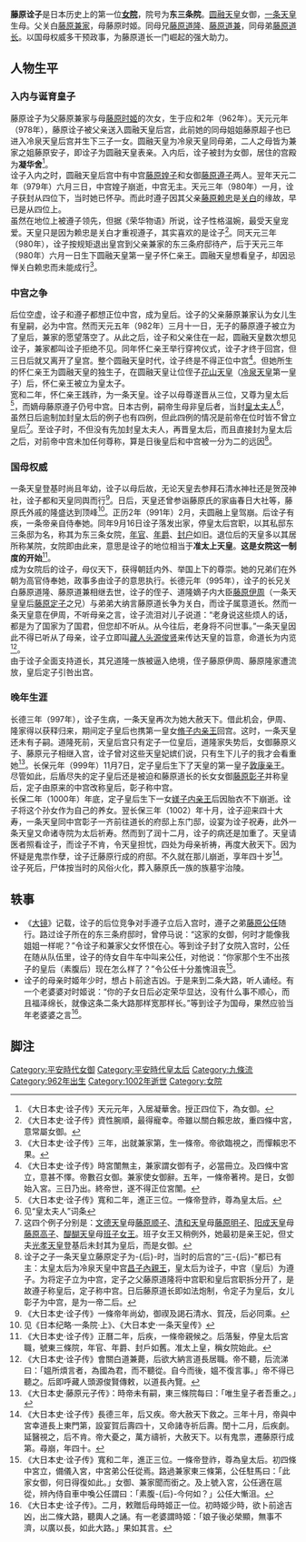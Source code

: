 {{東亞女性歷史人物
|名稱 =藤原诠子
|身份 =日本后妃、[[女院|女院]]
|國家 =日本
|屆數 =
|最高職務 =
|前任 =
|繼任 = 
|畫像=
|說明=
|姓=藤原
|名=诠子
|姓名=
|字=
|官職 =
|封爵 =
|封號 =
|位號=
|位階=
|御稱號 =<!--日本皇族之稱號-->
|宮號1 =<!--日本皇族之宮號-->
|宮號2 =<!--朝鮮王族之宮號-->
|封地 =
|湯沐邑 =
|神號 =
|尊號 =
|族裔 = 
|信仰 = <!--指的是宗教信仰-->
|旗籍 =<!--清朝旗人專用-->
|氏族 =藤原氏
|府邸 =
|世系 = 藤原氏藤原北家九条流兼家流
|初名 =
|乳名 =<!--日本、朝鮮、琉球以外人物用-->
|幼名 =<!--日本人用-->
|兒名 =<!--朝鮮人用-->
|童名 =<!--琉球人用-->
|小字=
|號=
|法號=
|院號=东三条院
|其他名號=
|出生日期=应和2年（962年）
|出生地點=
|婚年=天元元年（978年）8月
|逝世日期=长保3年闰12月22日（1002年2月7日）
|逝世地點=藤原行成府邸
|諡號=
|墓葬=藤原氏一族墓地木幡宇治陵
|祠廟=
|父親=[[藤原兼家|藤原兼家]]
|嫡母=
|母親=[[藤原时姬|藤原时姬]]
|夫=[[圆融天皇|圆融天皇]]
|婚姻名份=[[侧室|侧室]]
|夫之父=[[村上天皇|村上天皇]]
|夫之母=中宫[[藤原安子|藤原安子]]
|夫之嫡母=
|夫之元配=[[藤原媓子|藤原媓子]]
|夫之正室=
|夫之繼室=[[藤原遵子|藤原遵子]]
|夫之平妻=
|夫之側室=[[尊子内亲王|尊子内亲王]]等
|兄弟=
|姊妹=
|嫡兄弟=
|嫡姊妹=
|庶兄弟=
|庶姊妹=
|同胞兄弟=[[藤原道隆|藤原道隆]]（兄）<br />[[藤原道兼|藤原道兼]]（兄）<br />[[藤原道长|藤原道长]]（弟） 
|同胞姊妹=[[藤原超子|藤原超子]]（姐）
|異母兄弟=[[藤原道纲|藤原道纲]]（兄）
|異母姊妹=[[藤原绥子|藤原绥子]]（妹）
|異父兄弟=
|異父姊妹=
|繼兄弟=
|繼姊妹=
|子=[[一条天皇|一条天皇]]
|女=
|養子=
|養女=[[媄子内亲王|媄子内亲王]]（实为孙女）
|繼子=
|繼女=
|其他親屬 =
|經歷 = 
|著作 =
|注釋=
}}

'''藤原诠子'''是日本历史上的第一位'''[[女院|女院]]'''，院号为'''东三条院'''。[[圆融天皇|圆融天皇]]女御，[[一条天皇|一条天皇]]生母。父关白[[藤原兼家|藤原兼家]]，母藤原时姬。同母兄[[藤原道隆|藤原道隆]]、[[藤原道兼|藤原道兼]]，同母弟[[藤原道长|藤原道长]]。以国母权威多干预政事，为藤原道长一门崛起的强大助力。

==人物生平==
===入内与诞育皇子===
藤原诠子为父藤原兼家与母[[藤原时姬|藤原时姬]]的次女，生于应和2年（962年）。天元元年（978年），藤原诠子被父亲送入圆融天皇后宫，此前她的同母姐姐藤原超子也已进入冷泉天皇后宫并生下三子一女。圆融天皇为冷泉天皇同母弟，二人之母皆为兼家之姐藤原安子，即诠子为圆融天皇表亲。入内后，诠子被封为女御，居住的宫殿为'''凝华舍'''<ref>《大日本史·诠子传》天元元年，入居凝華舍。授正四位下，為女御。</ref>。
<br />诠子入内之时，圆融天皇后宫中有中宫[[藤原媓子|藤原媓子]]和女御[[藤原遵子|藤原遵子]]两人。翌年天元二年（979年）六月三日，中宫媓子崩逝，中宫无主。天元三年（980年）一月，诠子获封从四位下，当时她已怀孕。而此时遵子因其父亲[[藤原赖忠|藤原赖忠]]是[[关白|关白]]的缘故，早已是从四位上。
<br />虽然在地位上被遵子领先，但据《荣华物语》所说，诠子性格温婉，最受天皇宠爱。天皇只是因为赖忠是关白才重视遵子，其实喜欢的是诠子<ref>《大日本史·诠子传》資性腕順，最得寵幸。帝雖以關白賴忠故，重四條中宮，意常屬女御。</ref>。同天元三年（980年），诠子按规矩退出皇宫到父亲兼家的东三条府邸待产，后于天元三年（980年）六月一日生下圆融天皇第一皇子怀仁亲王。圆融天皇想看皇子，却因忌惮关白赖忠而未能成行<ref>《大日本史·诠子传》三年，出就兼家第，生一條帝。帝欲臨視之，而憚賴忠不果。</ref>。
===中宫之争===
后位空虚，诠子和遵子都想正位中宫，成为皇后。诠子的父亲藤原兼家认为女儿生有皇嗣，必为中宫。然而天元五年（982年）三月十一日，无子的藤原遵子被立为了皇后，兼家的愿望落空了。从此之后，诠子和父亲住在一起，圆融天皇数次想见诠子，兼家都叫诠子拒绝不见。同年怀仁亲王举行穿袴仪式，诠子才终于回宫，但三日后就又离开了皇宫。整个圆融天皇时代，诠子终是不得正位中宫<ref>《大日本史·诠子传》時宮闈無主，兼家謂女御有子，必當冊立。及四條中宮立，意甚不懌。帝數召女御。兼家使女御辭。五年，一條帝著袴。是日，女御始入宮。三日乃出。終帝世，遂不得正位宮闈。</ref>。但她所生的怀仁亲王为圆融天皇的独生子，在圆融天皇让位侄子[[花山天皇|花山天皇]]（[[冷泉天皇|冷泉天皇]]第一皇子）后，怀仁亲王被立为皇太子。
<br />宽和二年，怀仁亲王践祚，为一条天皇。诠子以母尊遂晋从三位，又尊为皇太后<ref>《大日本史·诠子传》寬和二年，進正三位。一條帝登祚，尊為皇太后。</ref>，而嫡母藤原遵子仍号中宫。日本古例，嗣帝生母非皇后者，当封[[皇太夫人|皇太夫人]]<ref>见“皇太夫人”词条</ref>，虽然日后逾制加封皇太后的例子也有四例，但此四例的情况是前帝在位时皆不曾立皇后<ref>这四个例子分别是：[[文德天皇|文德天皇]]母[[藤原顺子|藤原顺子]]、[[清和天皇|清和天皇]]母[[藤原明子|藤原明子]]、[[阳成天皇|阳成天皇]]母[[藤原高子|藤原高子]]、[[醍醐天皇|醍醐天皇]]母[[班子女王|班子女王]]。班子女王又稍例外，她最初是亲王妃，但丈夫[[光孝天皇|光孝天皇]]登基后未封其为皇后，而是女御。</ref>。至诠子时，不但没有先加封皇太夫人，再晋皇太后，而且直接封为皇太后之后，对前帝中宫未加任何尊称，算是日後皇后和中宫被一分为二的远因<ref>诠子之子一条天皇立藤原定子为-{后}-时，当时的后宫的“三-{后}-”都已有主：太皇太后为冷泉天皇中宫[[昌子內親王|昌子內親王]]，皇太后为诠子，中宫（皇后）为遵子。为将定子立为中宫，定子之父藤原道隆将中宫职和皇后宫职拆分开了，是故遵子称皇后，定子称中宫。日后藤原道长即如法炮制，令定子为皇后，女儿彰子为中宫，是为一帝二后。</ref>。

===国母权威===
一条天皇登基时尚且年幼，诠子以母后故，无论天皇去参拜石清水神社还是贺茂神社，诠子都和天皇同舆而行<ref>《大日本史·诠子传》一條帝年尚幼，御禊及謁石清水、賀茂，后必同乘。</ref>。日后，天皇还曾参诣藤原氏的家庙春日大社等，藤原氏外戚的隆盛达到顶峰<ref>见《日本纪略·一条院·上》、《大日本史·一条天皇传》</ref>。正历2年（991年）2月，夫圆融上皇驾崩。后诠子有疾，一条帝亲自侍奉她。同年9月16日诠子落发出家，停皇太后宫职，以其私邸东三条邸为名，称其为东三条女院，[[年官|年官]]、[[年爵|年爵]]、[[封户|封户]]如旧。退位后的天皇多以其居所称某院，女院即由此来，意思是诠子的地位相当于'''准太上天皇'''。'''这是女院这一制度的开始'''<ref>《大日本史·诠子传》正曆二年，后疾，一條帝親候之。后落髮，停皇太后宮職，號東三條院，年官、年爵、封戶如舊。准太上皇，稱女院始此。</ref>。
<br />成为女院后的诠子，母仪天下，获得朝廷内外、举国上下的尊崇。她的兄弟们在外朝为高官侍奉她，政事多由诠子的意思执行。长德元年（995年），诠子的长兄关白藤原道隆、藤原道兼相继去世，诠子的侄子、道隆嫡子内大臣[[藤原伊周|藤原伊周]]（一条天皇皇后[[藤原定子|藤原定子]]之兄）与弟弟大纳言藤原道长争为关白，而诠子属意道长。然而一条天皇意在伊周，不听母亲之言，诠子流泪对儿子说道：“老身说这些烦人的话，都是为了国家为了国君，但您却不听从。从今往后，老身将不问世事。”一条天皇因此不得已听从了母亲，诠子立即叫[[藏人头|藏人头]][[源俊贤|源俊贤]]来传达天皇的旨意，命道长为内览<ref>《大日本史·诠子传》會關白道兼薨，后欲大納言道長居職。帝不聽，后流涕曰：「媼所煩言者，為國為君，而不聽從。自今而後，媼不復言事。」帝不得已聽之。后即呼藏人頭源俊賢傳敕，以道長內覽。</ref>。
<br />由于诠子全面支持道长，其兄道隆一族被逼入绝境，侄子藤原伊周、藤原隆家遭流放，皇后定子引咎出宫。
===晚年生涯===
长德三年（997年），诠子生病，一条天皇再次为她大赦天下。借此机会，伊周、隆家得以获释归来，期间定子皇后也携第一皇女[[脩子内亲王|脩子内亲王]]回宫。这时，一条天皇还未有子嗣。道隆死前，天皇后宫只有定子一位皇后，道隆家失势后，女御藤原义子、藤原元子相继入宫，诠子曾对这些天皇妃嫔们说，只有生下儿子的我才会看重她<ref>《大日本史·藤原元子传》：時帝未有嗣，東三條院每曰：「唯生皇子者吾重之。」</ref>。长保元年（999年）11月7日，定子皇后生下了天皇的第一皇子[[敦康亲王|敦康亲王]]。尽管如此，后盾尽失的定子皇后还是被迫和藤原道长的长女女御[[藤原彰子|藤原彰子]]并称皇后，定子由原来的中宫改称皇后，彰子称中宫。
<br />长保二年（1000年）年底，定子皇后生下一女[[媄子内亲王|媄子内亲王]]后因胎衣不下崩逝。诠子将这个孙女作为自己的养女。翌长保三年（1002）年十月，诠子迎来四十大寿，一条天皇同中宫彰子一齐前往道长的府邸上东门邸，设宴为诠子祝寿，此外一条天皇又命诸寺院为太后祈寿。然而到了润十二月，诠子的病还是加重了。天皇请医者照看诠子，而诠子不肯，令天皇担忧，四处为母亲祈祷，再度大赦天下。因为怀疑是鬼祟作孽，诠子迁藤原行成的府邸。不久就在那儿崩逝，享年四十岁<ref>《大日本史·诠子传》長德三年，后又疾。帝大赦天下救之。三年十月，帝與中宮幸道長上東門第，設宴賀后壽四十，又命諸寺祈后壽。閏十二月，后疾劇。延醫視之，后不肯。帝大憂之，萬方禱祈，大赦天下。以有鬼祟，遷藤原行成第。尋崩，年四十。</ref>。
<br />诠子死后，尸体按当时的风俗火化，葬入藤原氏一族的族墓宇治陵。
==轶事==
* 《[[大镜|大镜]]》记载，诠子的后位竞争对手遵子立后入宫时，遵子之弟[[藤原公任|藤原公任]]随行。路过诠子所在的东三条府邸时，曾停马说：“这家的女御，何时才能像我姐姐一样呢？”令诠子和兼家父女怀恨在心。等到诠子封了女院入宫时，公任在随从队伍里，诠子的侍女自牛车中叫来公任，对他说：“你家那个生不出孩子的皇后（素腹后）现在怎么样了？”令公任十分羞愧沮丧<ref>《大日本史·诠子传》寬和二年，進正三位。一條帝登祚，尊為皇太后。初四條中宮立，備儀入宮，中宮弟公任從焉。路過兼家東三條第，公任駐馬曰：「此家女御，何日得復如此。」女御、兼家聞而銜之。及上號入宮，公任適在扈從，辨內侍自車中喚公任謂曰：「素腹-{后}-今何如？」公任大慚沮。</ref>。
* 诠子的母亲时姬年少时，想占卜前途吉凶。于是来到二条大路，听人诵经。有一个老婆婆对时姬说：“你的子女日后必定荣华显达，没有什么事不顺心，而且福泽绵长，就像这条二条大路那样宽那样长。”等到诠子为国母，果然应验当年老婆婆之言<ref>《大日本史·诠子传》。二月，敕贈后母時姬正一位。初時姬少時，欲卜前途吉凶，出二條大路，聽輿人之誦。有一老婆謂時姬：「娘子後必榮顯，無事不濟，以廣以長，如此大路。」果如其言。</ref>。

==脚注==
<references />
{{平安時代皇后}}
[[Category:平安時代女御|Category:平安時代女御]]
[[Category:平安時代皇太后|Category:平安時代皇太后]]
[[Category:九條流|Category:九條流]]
[[Category:962年出生|Category:962年出生]]
[[Category:1002年逝世|Category:1002年逝世]]
[[Category:女院|Category:女院]]